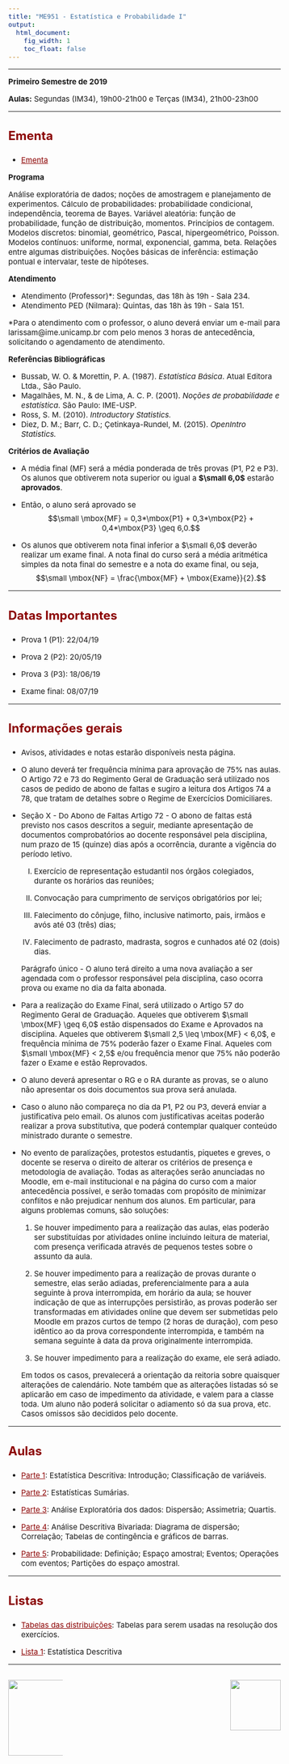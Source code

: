 ```yaml
---
title: "ME951 - Estatística e Probabilidade I"
output:
  html_document:
    fig_width: 1
    toc_float: false
---
```


<style type="text/css">
.nav.navbar-nav.navbar-right a {
    color: white;
}
.navbar {
  background-color:maroon;
  border-color:black;
}
.navbar-brand {
color:black!important;
}
body{ /* Normal  */
      font-size: 15px;
  }
h1.title {
  font-size: 30px;
}
h3 { /* Header 3 */
  font-size: 24px;
  color: DarkRed;
}
</style>

<style>
a:link {
    color: darkred;
}
a:visited {
    color: darkred;
}
a:hover {
    color: blue;
}
.column-f1{
  float: left;
  width: 20%;
  text-align: left;
}
.column-f2{
  float: right;
  width: 20%;
  text-align: right;
}
</style>

----

**Primeiro Semestre de 2019**

**Aulas:** Segundas (IM34), 19h00-21h00 e Terças (IM34), 21h00-23h00

<!-- **AVISO:**<span style="color:red"> aviso  </span> -->

----

### **Ementa**

- [Ementa](Disciplinas/ME_951_1s2019/Ementa.pdf)

**Programa**

 Análise exploratória de dados; noções de amostragem e planejamento de experimentos. Cálculo de probabilidades: probabilidade condicional, independência, teorema de Bayes. Variável aleatória: função de probabilidade, função de distribuição, momentos. Princípios de contagem. Modelos discretos: binomial, geométrico, Pascal, hipergeométrico, Poisson. Modelos contínuos: uniforme, normal, exponencial, gamma, beta. Relações entre algumas distribuições. Noções básicas de inferência: estimação pontual e intervalar, teste de hipóteses.
 
**Atendimento**

- Atendimento (Professor)*: Segundas, das 18h às 19h - Sala 234.
- Atendimento PED (Nilmara): Quintas, das 18h às 19h - Sala 151. 

*Para o atendimento com o professor, o aluno deverá enviar um e-mail para larissam@ime.unicamp.br com pelo menos 3 horas de antecedência, solicitando o agendamento de atendimento.


**Referências Bibliográficas**

- Bussab, W. O. \& Morettin, P. A. (1987). *Estatística Básica*. Atual Editora Ltda., São Paulo.
- Magalhães, M. N., \& de Lima, A. C. P. (2001). *Noções de probabilidade e estatística*. São Paulo: IME-USP.
- Ross, S. M. (2010). *Introductory Statistics.*
- Diez, D. M.; Barr, C. D.; Çetinkaya-Rundel, M. (2015). *OpenIntro Statistics.*


**Critérios de Avaliação**

- A média final (MF) será a média ponderada de três provas (P1, P2 e P3). Os alunos que obtiverem nota superior ou igual a **$\small 6,0$** estarão **aprovados**. 

- Então, o aluno será aprovado se
  $$\small \mbox{MF} = 0,3*\mbox{P1} + 0,3*\mbox{P2} + 0,4*\mbox{P3} \geq 6,0.$$

- Os alunos que obtiverem nota final inferior a $\small 6,0$ deverão realizar um exame final. A nota final do curso será a média aritmética simples da nota final do semestre e a nota do exame final, ou seja, 
$$\small \mbox{NF} = \frac{\mbox{MF} + \mbox{Exame}}{2}.$$

----

### **Datas Importantes**

- Prova 1 (P1): 	22/04/19	 

- Prova 2 (P2):   20/05/19	 

- Prova 3 (P3):   18/06/19	 

- Exame final:    08/07/19 

----

### **Informações gerais**

- Avisos, atividades e notas estarão disponíveis nesta página.
	
- O aluno deverá ter frequência mínima para aprovação de 75\% nas aulas. O Artigo 72 e 73 do Regimento Geral de Graduação será utilizado nos casos de pedido de abono de faltas e sugiro a leitura dos Artigos 74 a 78, que tratam de detalhes sobre o Regime de Exercícios Domiciliares.
	
- Seção X - Do Abono de Faltas Artigo 72 - O abono de faltas está previsto nos casos descritos a seguir, mediante apresentação de documentos comprobatórios ao docente responsável pela disciplina, num prazo de 15 (quinze) dias após a ocorrência, durante a vigência do período letivo.

    I) Exercício de representação estudantil nos órgãos colegiados, durante os horários das reuniões;
    
    II) Convocação para cumprimento de serviços obrigatórios por lei;
    
    III) Falecimento do cônjuge, filho, inclusive natimorto, pais, irmãos e avós até 03 (três) dias;
    
    IV) Falecimento de padrasto, madrasta, sogros e cunhados até 02 (dois) dias.
    
    Parágrafo único - O aluno terá direito a uma nova avaliação a ser agendada com o professor responsável pela disciplina, caso ocorra prova ou exame no dia da falta abonada.
	
- Para a realização do Exame Final, será utilizado o Artigo 57 do Regimento Geral de Graduação. Aqueles que obtiverem $\small \mbox{MF}  \geq 6,0$ estão dispensados do Exame e Aprovados na disciplina. Aqueles que obtiverem $\small 2,5 \leq \mbox{MF}  < 6,0$, e frequência mínima de 75\% poderão fazer o Exame Final. Aqueles com $\small \mbox{MF}  < 2,5$ e/ou frequência menor que 75\% não poderão fazer o Exame e estão Reprovados.
	
- O aluno deverá apresentar o RG e o RA durante as provas, se o aluno não apresentar os dois documentos sua prova será anulada.
	
- Caso o aluno não compareça no dia da P1, P2 ou P3, deverá enviar a justificativa pelo email. Os alunos com justificativas aceitas poderão realizar a prova substitutiva, que poderá contemplar qualquer conteúdo ministrado durante o semestre.
	
- No evento de paralizações, protestos estudantis, piquetes e greves, o docente se reserva o direito de alterar os critérios de presença e metodologia de avaliação. Todas as alterações serão anunciadas no Moodle, em e-mail institucional e na página do curso com a maior antecedência possível, e serão tomadas com propósito de minimizar conflitos e não prejudicar nenhum dos alunos. Em particular, para alguns problemas comuns, são soluções:

    1. Se houver impedimento para a realização das aulas, elas poderão ser substituídas por atividades online incluindo leitura de material, com presença verificada através de pequenos testes sobre o assunto da aula.
    
    2. Se houver impedimento para a realização de provas durante o semestre, elas serão adiadas, preferencialmente para a aula seguinte à prova interrompida, em horário da aula; se houver indicação de que as interrupções persistirão, as provas poderão ser transformadas em atividades online que devem ser submetidas pelo Moodle em prazos curtos de tempo (2 horas de duração), com peso idêntico ao da prova correspondente interrompida, e também na semana seguinte à data da prova originalmente interrompida.
    
    3. Se houver impedimento para a realização do exame, ele será adiado.

    Em todos os casos, prevalecerá a orientação da reitoria sobre quaisquer alterações de calendário. Note também que as alterações listadas só se aplicarão em caso de impedimento da atividade, e valem para a classe toda. Um aluno não poderá solicitar o adiamento só da sua prova, etc. Casos omissos são decididos pelo docente.

---- 

### **Aulas**

- [Parte 1](Disciplinas/ME_951_1s2019/Parte1.pdf): Estatística Descritiva: Introdução; Classificação de variáveis. 

- [Parte 2](Disciplinas/ME_951_1s2019/Parte2.pdf): Estatísticas Sumárias.   

- [Parte 3](Disciplinas/ME_951_1s2019/Parte3.pdf):  Análise Exploratória dos dados: Dispersão; Assimetria; Quartis.

- [Parte 4](Disciplinas/ME_951_1s2019/Parte4.pdf): Análise Descritiva Bivariada: Diagrama de dispersão; Correlação; Tabelas de contingência e gráficos de barras.

- [Parte 5](Disciplinas/ME_951_1s2019/Parte5.pdf): Probabilidade: Definição; Espaço amostral; Eventos; Operações com eventos; Partições do espaço amostral.

<!-- - [Parte 6](Disciplinas/ME_951_1s2019/Parte6.pdf): Regras de Contagem / Amostragem  -->

<!-- - [Parte 7](Disciplinas/ME_951_1s2019/Parte7.pdf):  Probabilidade Condicional; Independência de Eventos; Teorema de Bayes. -->

<!-- - [Parte 8](Disciplinas/ME_951_1s2019/Parte8.pdf): Teorema de Bayes.   -->

<!-- - [Parte 9](Disciplinas/ME_951_1s2019/Parte9.pdf): Variáveis aleatórias discretas; Distribuições de Probabilidade Discreta; Função de Distribuição Acumulada (FDA); Valor esperado e variância.  -->

<!-- - [Parte 10](Disciplinas/ME_951_1s2019/Parte10.pdf): Distribuições discretas: Uniforme, Bernoulli, Binomial e Geométrica. -->

<!-- - [Parte 11](Disciplinas/ME_951_1s2019/Parte11.pdf): Distribuições discretas:  Hipergeométrica e Poisson; Aproximação da Binomial pela Poisson. -->

<!-- - [Parte 12](Disciplinas/ME_951_1s2019/Parte12.pdf): Variáveis aleatórias contínuas: Função de densidade; Função de Distribuição Acumulada (FDA); Valor esperado e variância.   -->

<!-- - [Parte 13](Disciplinas/ME_951_1s2019/Parte13.pdf): Distribuições contínuas: Uniforme, Exponencial e Normal; Aproximação da Binomial pela Normal. Distribuições contínuas: Gamma e Beta.  -->

<!-- - [Parte 14](Disciplinas/ME_951_1s2019/Parte14.pdf): Noções de Inferência Estatística.  -->

<!-- - [Parte 15](Disciplinas/ME_951_1s2019/Parte15.pdf): Intervalo de confiança. Intervalo de confiança para proporção.  -->

<!-- - [Parte 16](Disciplinas/ME_951_1s2019/Parte16.pdf): Intervalo de confiança para a média populacional.   -->

<!-- - [Parte 17](Disciplinas/ME_951_1s2019/Parte17.pdf): Teste de Hipóteses: Introdução.    -->

<!-- - [Parte 18](Disciplinas/ME_951_1s2019/Parte18.pdf): Teste de Hipóteses: para médias e proporções.  -->

<!-- - [Parte 19](Disciplinas/ME_951_1s2019/Parte19.pdf): Inferência para duas populações: Intervalo de confiança.   -->

<!-- - [Parte 20](Disciplinas/ME_951_1s2019/Parte20.pdf): Inferência para duas populações: Teste de Hipóteses. -->

<!-- - [Parte 21](Disciplinas/ME_951_1s2019/Parte21.pdf): Testes Chi-Quadrado: Aderência e Independência.  -->

<!-- - [Parte 22](Disciplinas/ME_951_1s2019/Parte22.pdf): Testes de Independência e Homogeneidade. -->

<!-- - [Parte 23](Disciplinas/ME_951_1s2019/Parte23.pdf): Regressão.   -->

---- 

### **Listas**

- [Tabelas das distribuições](Disciplinas/ME_414_2s2018/Tabelas.pdf): Tabelas para serem usadas na resolução dos exercícios. 
    
- [Lista 1](Disciplinas/ME_951_1s2019/Lista1.pdf): Estatística Descritiva 

<!-- ---- -->

<!-- ### **Notas** -->

      
----

<div id="footer">
<p>
<div class="column-f1">
![](imagens/logo-unicamp1.png){width=150px}
</div>
<div class="column-f2">
![](imagens/logoimecc1.png){width=100px}
</div>
</p>
</div>